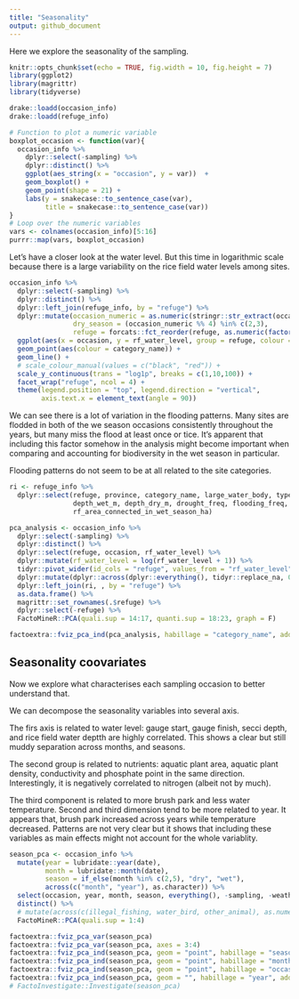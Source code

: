 ```yaml
---
title: "Seasonality"
output: github_document
---
```


Here we explore the seasonality of the sampling. 

```r
knitr::opts_chunk$set(echo = TRUE, fig.width = 10, fig.height = 7)
library(ggplot2)
library(magrittr)
library(tidyverse)
```

```r
drake::loadd(occasion_info)
drake::loadd(refuge_info)
```

```r
# Function to plot a numeric variable
boxplot_occasion <- function(var){
  occasion_info %>%
    dplyr::select(-sampling) %>%
    dplyr::distinct() %>%
    ggplot(aes_string(x = "occasion", y = var))  +
    geom_boxplot() +
    geom_point(shape = 21) +
    labs(y = snakecase::to_sentence_case(var), 
         title = snakecase::to_sentence_case(var))
}
# Loop over the numeric variables
vars <- colnames(occasion_info)[5:16]
purrr::map(vars, boxplot_occasion)
```

Let's have a closer look at the water level. But this time in logarithmic scale because there is a large variability on the rice field water levels among sites. 

```r
occasion_info %>%
  dplyr::select(-sampling) %>%
  dplyr::distinct() %>%
  dplyr::left_join(refuge_info, by = "refuge") %>%
  dplyr::mutate(occasion_numeric = as.numeric(stringr::str_extract(occasion, "[0-9]+")), 
                dry_season = (occasion_numeric %% 4) %in% c(2,3), 
                refuge = forcats::fct_reorder(refuge, as.numeric(factor(category_name)))) %>%
  ggplot(aes(x = occasion, y = rf_water_level, group = refuge, colour = category_name)) +
  geom_point(aes(colour = category_name)) +
  geom_line() +
  # scale_colour_manual(values = c("black", "red")) +
  scale_y_continuous(trans = "log1p", breaks = c(1,10,100)) +
  facet_wrap("refuge", ncol = 4) +
  theme(legend.position = "top", legend.direction = "vertical", 
        axis.text.x = element_text(angle = 90))
```

We can see there is a lot of variation in the flooding patterns. Many sites are flodded in both of the we season occasions consistently throughout the years, but many miss the flood at least once or tice. It's apparent that including this factor somehow in the analysis might become important when comparing and accounting for biodiversity in the wet season in particular. 

Flooding patterns do not seem to be at all related to the site categories. 

```r
ri <- refuge_info %>%
  dplyr::select(refuge, province, category_name, large_water_body, type_inlet_outlet, 
                depth_wet_m, depth_dry_m, drought_freq, flooding_freq, rf_area_connected_in_dry_season_ha, 
                rf_area_connected_in_wet_season_ha)

pca_analysis <- occasion_info %>%
  dplyr::select(-sampling) %>%
  dplyr::distinct() %>%
  dplyr::select(refuge, occasion, rf_water_level) %>%
  dplyr::mutate(rf_water_level = log(rf_water_level + 1)) %>%
  tidyr::pivot_wider(id_cols = "refuge", values_from = "rf_water_level", names_from = "occasion") %>% 
  dplyr::mutate(dplyr::across(dplyr::everything(), tidyr::replace_na, 0)) %>% 
  dplyr::left_join(ri, , by = "refuge") %>% 
  as.data.frame() %>%
  magrittr::set_rownames(.$refuge) %>%
  dplyr::select(-refuge) %>% 
  FactoMineR::PCA(quali.sup = 14:17, quanti.sup = 18:23, graph = F)

factoextra::fviz_pca_ind(pca_analysis, habillage = "category_name", addEllipses = T)
```

## Seasonality coovariates

Now we explore what characterises each sampling occasion to better understand that. 

We can decompose the seasonality variables into several axis. 

The firs axis is related to water level: gauge start, gauge finish, secci depth, and rice field water deptth are highly correlated. This shows a clear but still muddy separation across months, and seasons. 

The second group is related to nutrients: aquatic plant area, aquatic plant density, conductivity and phosphate point in the same direction. Interestingly, it is negatively correlated to nitrogen (albeit not by much).

The third component is related to more brush park and less water temperature. Second and third dimension tend to be more related to year. It appears that, brush park increased across years while temperature decreased. Patterns are not very clear but it shows that including these variables as main effects might not account for the whole variablity. 

```r
season_pca <- occasion_info %>%
  mutate(year = lubridate::year(date),
         month = lubridate::month(date), 
         season = if_else(month %in% c(2,5), "dry", "wet"), 
         across(c("month", "year"), as.character)) %>%
  select(occasion, year, month, season, everything(), -sampling, -weather, -date, - refuge, -illegal_fishing, -water_bird, -other_animal, -total_hours) %>% 
  distinct() %>%
  # mutate(across(c(illegal_fishing, water_bird, other_animal), as.numeric)) %>%
  FactoMineR::PCA(quali.sup = 1:4)

factoextra::fviz_pca_var(season_pca)
factoextra::fviz_pca_var(season_pca, axes = 3:4)
factoextra::fviz_pca_ind(season_pca, geom = "point", habillage = "season", addEllipses = T)
factoextra::fviz_pca_ind(season_pca, geom = "point", habillage = "month", addEllipses = T)
factoextra::fviz_pca_ind(season_pca, geom = "point", habillage = "occasion", addEllipses = T, axes = 3:4)
factoextra::fviz_pca_ind(season_pca, geom = "", habillage = "year", addEllipses = T, axes = 3:4)
# FactoInvestigate::Investigate(season_pca)
```


